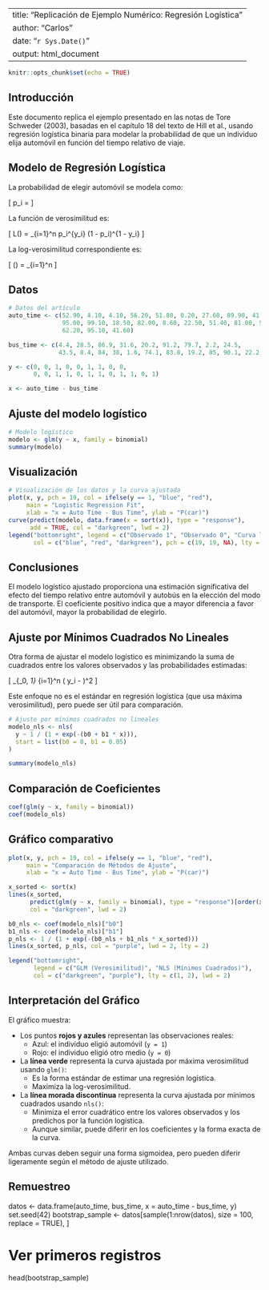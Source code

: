 
---
title: "Replicación de Ejemplo Numérico: Regresión Logística"
author: "Carlos"
date: "`r Sys.Date()`"
output: html_document
---

```r
knitr::opts_chunk$set(echo = TRUE)
```

## Introducción

Este documento replica el ejemplo presentado en las notas de Tore Schweder (2003), basadas en el capítulo 18 del texto de Hill et al., usando regresión logística binaria para modelar la probabilidad de que un individuo elija automóvil en función del tiempo relativo de viaje.

## Modelo de Regresión Logística

La probabilidad de elegir automóvil se modela como:

\[
p_i = \frac{1}{1 + e^{-x_i \beta}}
\]

La función de verosimilitud es:

\[
L(\beta) = \prod_{i=1}^n p_i^{y_i} (1 - p_i)^{1 - y_i}
\]

La log-verosimilitud correspondiente es:

\[
\ell(\beta) = \sum_{i=1}^n \left[ y_i \log(p_i) + (1 - y_i) \log(1 - p_i) \right]
\]

## Datos

```r
# Datos del artículo
auto_time <- c(52.90, 4.10, 4.10, 56.20, 51.80, 0.20, 27.60, 89.90, 41.50,
               95.00, 99.10, 18.50, 82.00, 8.60, 22.50, 51.40, 81.00, 51.00,
               62.20, 95.10, 41.60)

bus_time <- c(4.4, 28.5, 86.9, 31.6, 20.2, 91.2, 79.7, 2.2, 24.5,
              43.5, 8.4, 84, 38, 1.6, 74.1, 83.8, 19.2, 85, 90.1, 22.2, 91.5)

y <- c(0, 0, 1, 0, 0, 1, 1, 0, 0,
       0, 0, 1, 1, 0, 1, 1, 0, 1, 1, 0, 1)

x <- auto_time - bus_time
```

## Ajuste del modelo logístico

```r
# Modelo logístico
modelo <- glm(y ~ x, family = binomial)
summary(modelo)
```

## Visualización

```r
# Visualización de los datos y la curva ajustada
plot(x, y, pch = 19, col = ifelse(y == 1, "blue", "red"),
     main = "Logistic Regression Fit",
     xlab = "x = Auto Time - Bus Time", ylab = "P(car)")
curve(predict(modelo, data.frame(x = sort(x)), type = "response"),
      add = TRUE, col = "darkgreen", lwd = 2)
legend("bottomright", legend = c("Observado 1", "Observado 0", "Curva logística"),
       col = c("blue", "red", "darkgreen"), pch = c(19, 19, NA), lty = c(NA, NA, 1))
```

## Conclusiones

El modelo logístico ajustado proporciona una estimación significativa del efecto del tiempo relativo entre automóvil y autobús en la elección del modo de transporte. El coeficiente positivo indica que a mayor diferencia a favor del automóvil, mayor la probabilidad de elegirlo.


## Ajuste por Mínimos Cuadrados No Lineales

Otra forma de ajustar el modelo logístico es minimizando la suma de cuadrados entre los valores observados y las probabilidades estimadas:

\[
\min_{\beta_0, \beta_1} \sum_{i=1}^n \left( y_i - \frac{1}{1 + e^{-(\beta_0 + \beta_1 x_i)}} \right)^2
\]

Este enfoque no es el estándar en regresión logística (que usa máxima verosimilitud), pero puede ser útil para comparación.

```r
# Ajuste por mínimos cuadrados no lineales
modelo_nls <- nls(
  y ~ 1 / (1 + exp(-(b0 + b1 * x))),
  start = list(b0 = 0, b1 = 0.05)
)

summary(modelo_nls)
```

## Comparación de Coeficientes

```r
coef(glm(y ~ x, family = binomial))
coef(modelo_nls)
```

## Gráfico comparativo

```r
plot(x, y, pch = 19, col = ifelse(y == 1, "blue", "red"),
     main = "Comparación de Métodos de Ajuste",
     xlab = "x = Auto Time - Bus Time", ylab = "P(car)")

x_sorted <- sort(x)
lines(x_sorted,
      predict(glm(y ~ x, family = binomial), type = "response")[order(x)],
      col = "darkgreen", lwd = 2)

b0_nls <- coef(modelo_nls)["b0"]
b1_nls <- coef(modelo_nls)["b1"]
p_nls <- 1 / (1 + exp(-(b0_nls + b1_nls * x_sorted)))
lines(x_sorted, p_nls, col = "purple", lwd = 2, lty = 2)

legend("bottomright",
       legend = c("GLM (Verosimilitud)", "NLS (Mínimos Cuadrados)"),
       col = c("darkgreen", "purple"), lty = c(1, 2), lwd = 2)
```


## Interpretación del Gráfico

El gráfico muestra:

- Los puntos **rojos y azules** representan las observaciones reales:
  - Azul: el individuo eligió automóvil (`y = 1`)
  - Rojo: el individuo eligió otro medio (`y = 0`)

- La **línea verde** representa la curva ajustada por máxima verosimilitud usando `glm()`:
  - Es la forma estándar de estimar una regresión logística.
  - Maximiza la log-verosimilitud.

- La **línea morada discontinua** representa la curva ajustada por mínimos cuadrados usando `nls()`:
  - Minimiza el error cuadrático entre los valores observados y los predichos por la función logística.
  - Aunque similar, puede diferir en los coeficientes y la forma exacta de la curva.

Ambas curvas deben seguir una forma sigmoidea, pero pueden diferir ligeramente según el método de ajuste utilizado.

## Remuestreo

datos <- data.frame(auto_time, bus_time, x = auto_time - bus_time, y)
set.seed(42)
bootstrap_sample <- datos[sample(1:nrow(datos), size = 100, replace = TRUE), ]

# Ver primeros registros
head(bootstrap_sample)
